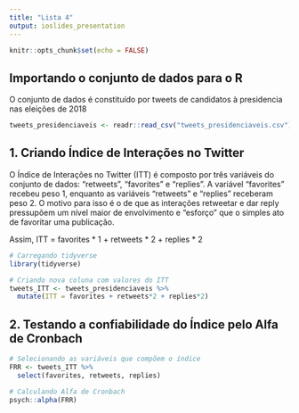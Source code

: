 ```yaml
---
title: "Lista 4"
output: ioslides_presentation
---
```


```r
knitr::opts_chunk$set(echo = FALSE)
```

## Importando o conjunto de dados para o R

O conjunto de dados é constituído por tweets de candidatos à presidencia nas eleições de 2018
```r
tweets_presidenciaveis <- readr::read_csv("tweets_presidenciaveis.csv")
```

## 1. Criando Índice de Interações no Twitter

O Índice de Interações no Twitter (ITT) é composto por três variáveis do conjunto de dados: "retweets", "favorites" e "replies". A variável "favorites" recebeu peso 1, enquanto as variáveis "retweets" e "replies" receberam peso 2. O motivo para isso é o de que as interações retweetar e dar reply pressupõem um nível maior de envolvimento e "esforço" que o simples ato de favoritar uma publicação. 

Assim, ITT = favorites * 1 + retweets * 2 + replies * 2

```r
# Carregando tidyverse
library(tidyverse)

# Criando nova coluna com valores do ITT
tweets_ITT <- tweets_presidenciaveis %>%
  mutate(ITT = favorites + retweets*2 + replies*2) 
```

## 2. Testando a confiabilidade do Índice pelo Alfa de Cronbach
```r
# Selecionando as variáveis que compõem o índice
FRR <- tweets_ITT %>%
  select(favorites, retweets, replies)

# Calculando Alfa de Cronbach 
psych::alpha(FRR)

```

